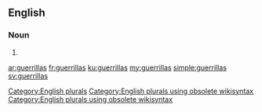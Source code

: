 ==English==

===Noun===
{{head|en}}

# {{plural of|guerrilla}}

[[Category:English plurals]][[Category:English plurals using obsolete wikisyntax]][[Category:English plurals using obsolete wikisyntax]]

[[ar:guerrillas]]
[[fr:guerrillas]]
[[ku:guerrillas]]
[[my:guerrillas]]
[[simple:guerrillas]]
[[sv:guerrillas]]